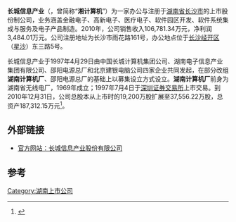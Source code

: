 '''长城信息产业'''（{{Szse|000748|name=长城信息|delisted=yes}}，曾简称“'''湘计算机'''”）为一家办公与注册于[[湖南省|湖南省]][[长沙市|长沙市]]的上市股份制公司，业务涵盖金融电子、高新电子、医疗电子、软件园区开发、软件系统集成与服务及电子产品制造。2010年，公司销售收入106,781.34万元，净利润3,484.01万元。公司注册地址为长沙市雨花路161号，办公地点位于[[长沙经济技术开发区|长沙经开区]]（[[星沙|星沙]]）东三路5号。

长城信息产业于1997年4月29日由中国长城计算机集团公司、湖南电子信息产业集团有限公司、邵阳电源总厂和北京建银电脑公司四家企业共同发起，在部分改组'''湖南计算机厂'''、邵阳电源总厂的基础上以募集设立方式设立。'''湖南计算机厂'''前身为湖南省无线电厂，1969年成立；1997年7月4日于[[深圳证券交易所|深圳证券交易所]]上市交易。到2010年12月31日，公司总股本从上市时的19,200万股扩展至37,556.22万股，总资产187,312.15万元<ref>{{Cite web |url=http://www.gwi.com.cn/aboutus.asp?title=%E5%85%AC%E5%8F%B8%E7%AE%80%E4%BB%8B |title=长城信息产业股份有限公司：公司介绍 |access-date=2022-03-07 |archive-date=2013-08-20 |archive-url=https://web.archive.org/web/20130820151748/http://www.gwi.com.cn/aboutus.asp?title=%E5%85%AC%E5%8F%B8%E7%AE%80%E4%BB%8B |dead-url=yes }}</ref>。

== 外部链接 ==
* [https://web.archive.org/web/20111211231415/http://www.gwi.com.cn/ 官方网站：长城信息产业股份有限公司]

==参考==
{{reflist}}

[[Category:湖南上市公司|Category:湖南上市公司]]